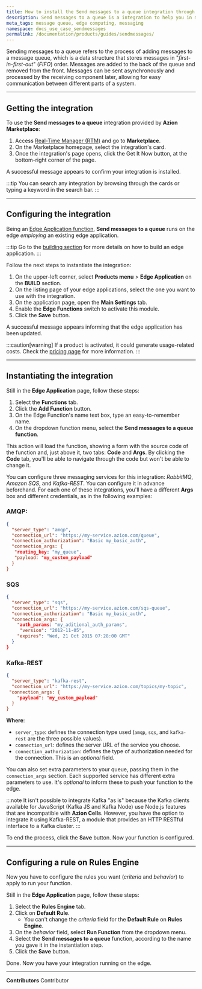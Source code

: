 ```yaml
---
title: How to install the Send messages to a queue integration through Azion Marketplace
description: Send messages to a queue is a integration to help you in messaging services and queues.
meta_tags: message queue, edge computing, messaging
namespace: docs_use_case_sendmessages
permalink: /documentation/products/guides/sendmessages/
---
```


Sending messages to a queue refers to the process of adding messages to a message queue, which is a data structure that stores messages in "*first-in-first-out*" (*FIFO*) order. Messages are added to the back of the queue and removed from the front. Messages can be sent asynchronously and processed by the receiving component later, allowing for easy communication between different parts of a system.

---

## Getting the integration

To use the **Send messages to a queue** integration provided by **Azion Marketplace**:

1. Access [Real-Time Manager (RTM)](/en/documentation/products/guides/how-to-access-rtm/) and go to **Marketplace**.
2. On the Marketplace homepage, select the integration's card.
3. Once the integration's page opens, click the Get It Now button, at the bottom-right corner of the page.

A successful message appears to confirm your integration is installed.

:::tip
You can search any integration by browsing through the cards or typing a keyword in the search bar.
:::

---

## Configuring the integration

Being an [Edge Application function](/en/documentation/products/marketplace/integrations/#edge-application-functions), **Send messages to a queue** runs on the edge *employing* an existing edge application.

:::tip
Go to the [building section](/en/documentation/products/guides/build/build-an-application/) for more details on how to build an edge application.
:::

Follow the next steps to instantiate the integration:

1. On the upper-left corner, select **Products menu** > **Edge Application** on the **BUILD** section.
2. On the listing page of your edge applications, select the one you want to use with the integration.
3. On the application page, open the **Main Settings** tab.
4. Enable the **Edge Functions** switch to activate this module.
5. Click the **Save** button.

A successful message appears informing that the edge application has been updated.

:::caution[warning]
If a product is activated, it could generate usage-related costs. Check the [pricing page](https://www.azion.com/en/pricing/) for more information.
:::

---

## Instantiating the integration

Still in the **Edge Application** page, follow these steps:

1. Select the **Functions** tab.
2. Click the **Add Function** button.
3. On the Edge Function's name text box, type an easy-to-remember name.
4. On the dropdown function menu, select the **Send messages to a queue function**.

This action will load the function, showing a form with the source code of the function and, just above it, two tabs: **Code** and **Args**. By clicking the **Code** tab, you'll be able to navigate through the code but won't be able to change it.

You can configure three messaging services for this integration: *RabbitMQ*, *Amazon SQS*, and *Kafka-REST*. You can configure it in advance beforehand. For each one of these integrations, you'll have a different **Args** box and different credentials, as in the following examples:

### AMQP:

```json
{
  "server_type": "amqp",
  "connection_url": "https://my-service.azion.com/queue",
  "connection_authorization": "Basic my_basic_auth",
  "connection_args: {	
   "routing_key: "my_queue",
   "payload: "my_custom_payload"
  }
}
```

### SQS

```json
{
  "server_type": "sqs",
  "connection_url": "https://my-service.azion.com/sqs-queue",
  "connection_authorization": "Basic my_basic_auth",
  "connection_args: {
    "auth_params: "my_aditional_auth_params",
     "version": "2012-11-05",
    "expires": "Wed, 21 Oct 2015 07:28:00 GMT"
  }
}
```

### Kafka-REST

```json
{
  "server_type": "kafka-rest",
  "connection_url": "https://my-service.azion.com/topics/my-topic",
 "connection_args: {
    "payload": "my_custom_payload"
  }
}
```

**Where**:
- `server_type`: defines the connection type used (`amqp`, `sqs`, and `kafka-rest` are the three possible values).
- `connection_url`: defines the server URL of the service you choose.
- `connection_authorization`: defines the type of authorization needed for the connection. This is an *optional* field.

You can also set extra parameters to your queue, passing them in the `connection_args` section. Each supported service has different extra parameters to use. It's *optional* to inform these to push your function to the edge.

:::note
It isn't possible to integrate Kafka "as is" because the Kafka clients available for JavaScript (Kafka JS and Kafka Node) use Node.js features that are incompatible with **Azion Cells**. However, you have the option to integrate it using Kafka-REST, a module that provides an HTTP RESTful interface to a Kafka cluster.
:::

To end the process, click the **Save** button. Now your function is configured.

---

## Configuring a rule on Rules Engine

Now you have to configure the rules you want (*criteria* and *behavior*) to apply to run your function.

Still in the **Edge Application** page, follow these steps:

1. Select the **Rules Engine** tab.
2. Click on **Default Rule**.
    -  You can't change the *criteria* field for the **Default Rule** on **Rules Engine**.
3. On the *behavior* field, select **Run Function** from the dropdown menu.
4. Select the **Send messages to a queue** function, according to the name you gave it in the instantiation step.
5. Click the **Save** button.

Done. Now you have your integration running on the edge.



---


**Contributors** <ContributorList>Contributor</ContributorList>
